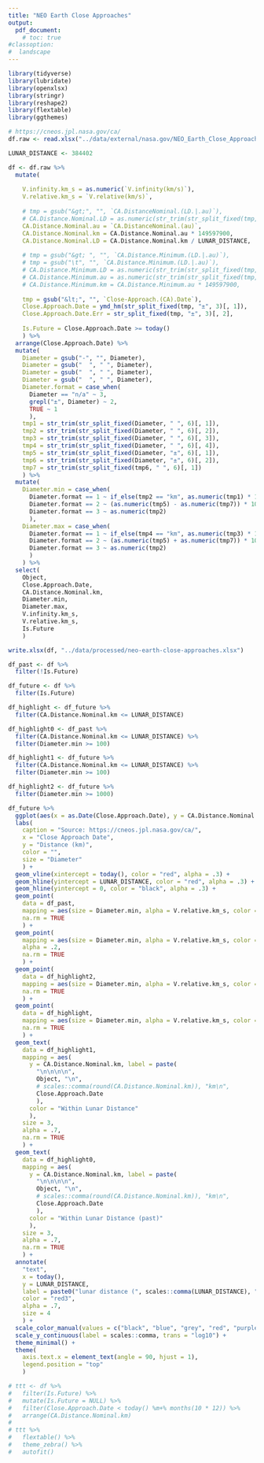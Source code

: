 ```yaml
---
title: "NEO Earth Close Approaches"
output:
  pdf_document:
    # toc: true
#classoption:
#  landscape
---
```


```r

library(tidyverse)
library(lubridate)
library(openxlsx)
library(stringr)
library(reshape2)
library(flextable)
library(ggthemes)

```

```r

# https://cneos.jpl.nasa.gov/ca/
df.raw <- read.xlsx("../data/external/nasa.gov/NEO_Earth_Close_Approaches_2022-11-03.xlsx")

```

```r

LUNAR_DISTANCE <- 384402

df <- df.raw %>%
  mutate(
    
    V.infinity.km_s = as.numeric(`V.infinity(km/s)`),
    V.relative.km_s = `V.relative(km/s)`,
    
    # tmp = gsub("&gt;", "", `CA.DistanceNominal.(LD.|.au)`),
    # CA.Distance.Nominal.LD = as.numeric(str_trim(str_split_fixed(tmp, " | ", 3)[, 1])),
    CA.Distance.Nominal.au = `CA.DistanceNominal.(au)`,
    CA.Distance.Nominal.km = CA.Distance.Nominal.au * 149597900,
    CA.Distance.Nominal.LD = CA.Distance.Nominal.km / LUNAR_DISTANCE,
    
    # tmp = gsub("&gt; ", "", `CA.Distance.Minimum.(LD.|.au)`),
    # tmp = gsub("\t", "", `CA.Distance.Minimum.(LD.|.au)`),
    # CA.Distance.Minimum.LD = as.numeric(str_trim(str_split_fixed(tmp, " | ", 3)[, 1])),
    # CA.Distance.Minimum.au = as.numeric(str_trim(str_split_fixed(tmp, " | ", 3)[, 3])),
    # CA.Distance.Minimum.km = CA.Distance.Minimum.au * 149597900,
    
    tmp = gsub("&lt;", "", `Close-Approach.(CA).Date`),
    Close.Approach.Date = ymd_hm(str_split_fixed(tmp, "±", 3)[, 1]),
    Close.Approach.Date.Err = str_split_fixed(tmp, "±", 3)[, 2],
    
    Is.Future = Close.Approach.Date >= today()
    ) %>%
  arrange(Close.Approach.Date) %>%
  mutate(
    Diameter = gsub("-", "", Diameter),
    Diameter = gsub("  ", " ", Diameter),
    Diameter = gsub("  ", " ", Diameter),
    Diameter = gsub("  ", " ", Diameter),
    Diameter.format = case_when(
      Diameter == "n/a" ~ 3,
      grepl("±", Diameter) ~ 2,
      TRUE ~ 1
      ),
    tmp1 = str_trim(str_split_fixed(Diameter, " ", 6)[, 1]),
    tmp2 = str_trim(str_split_fixed(Diameter, " ", 6)[, 2]),
    tmp3 = str_trim(str_split_fixed(Diameter, " ", 6)[, 3]),
    tmp4 = str_trim(str_split_fixed(Diameter, " ", 6)[, 4]),
    tmp5 = str_trim(str_split_fixed(Diameter, "±", 6)[, 1]),
    tmp6 = str_trim(str_split_fixed(Diameter, "±", 6)[, 2]),
    tmp7 = str_trim(str_split_fixed(tmp6, " ", 6)[, 1])
    ) %>%
  mutate(
    Diameter.min = case_when(
      Diameter.format == 1 ~ if_else(tmp2 == "km", as.numeric(tmp1) * 1000, as.numeric(tmp1)),
      Diameter.format == 2 ~ (as.numeric(tmp5) - as.numeric(tmp7)) * 1000,
      Diameter.format == 3 ~ as.numeric(tmp2)
      ),
    Diameter.max = case_when(
      Diameter.format == 1 ~ if_else(tmp4 == "km", as.numeric(tmp3) * 1000, as.numeric(tmp3)),
      Diameter.format == 2 ~ (as.numeric(tmp5) + as.numeric(tmp7)) * 1000,
      Diameter.format == 3 ~ as.numeric(tmp2)
      )
    ) %>%
  select(
    Object,
    Close.Approach.Date,
    CA.Distance.Nominal.km,
    Diameter.min,
    Diameter.max,
    V.infinity.km_s,
    V.relative.km_s,
    Is.Future
    )

write.xlsx(df, "../data/processed/neo-earth-close-approaches.xlsx")

```

```r

df_past <- df %>%
  filter(!Is.Future)

df_future <- df %>%
  filter(Is.Future)

df_highlight <- df_future %>%
  filter(CA.Distance.Nominal.km <= LUNAR_DISTANCE)

df_highlight0 <- df_past %>%
  filter(CA.Distance.Nominal.km <= LUNAR_DISTANCE) %>%
  filter(Diameter.min >= 100)

df_highlight1 <- df_future %>%
  filter(CA.Distance.Nominal.km <= LUNAR_DISTANCE) %>%
  filter(Diameter.min >= 100)

df_highlight2 <- df_future %>%
  filter(Diameter.min >= 1000)

df_future %>%
  ggplot(aes(x = as.Date(Close.Approach.Date), y = CA.Distance.Nominal.km)) +
  labs(
    caption = "Source: https://cneos.jpl.nasa.gov/ca/",
    x = "Close Approach Date",
    y = "Distance (km)",
    color = "",
    size = "Diameter"
    ) +
  geom_vline(xintercept = today(), color = "red", alpha = .3) +
  geom_hline(yintercept = LUNAR_DISTANCE, color = "red", alpha = .3) +
  geom_hline(yintercept = 0, color = "black", alpha = .3) +
  geom_point(
    data = df_past,
    mapping = aes(size = Diameter.min, alpha = V.relative.km_s, color = "Past"),
    na.rm = TRUE
    ) +
  geom_point(
    mapping = aes(size = Diameter.min, alpha = V.relative.km_s, color = "Future"),
    alpha = .2,
    na.rm = TRUE
    ) +
  geom_point(
    data = df_highlight2,
    mapping = aes(size = Diameter.min, alpha = V.relative.km_s, color = "Larger than 1 km"),
    na.rm = TRUE
    ) +
  geom_point(
    data = df_highlight,
    mapping = aes(size = Diameter.min, alpha = V.relative.km_s, color = "Within Lunar Distance"),
    na.rm = TRUE
    ) +
  geom_text(
    data = df_highlight1,
    mapping = aes(
      y = CA.Distance.Nominal.km, label = paste(
        "\n\n\n\n",
        Object, "\n",
        # scales::comma(round(CA.Distance.Nominal.km)), "km\n",
        Close.Approach.Date
        ),
      color = "Within Lunar Distance"
      ),
    size = 3,
    alpha = .7,
    na.rm = TRUE
    ) +
  geom_text(
    data = df_highlight0,
    mapping = aes(
      y = CA.Distance.Nominal.km, label = paste(
        "\n\n\n\n",
        Object, "\n",
        # scales::comma(round(CA.Distance.Nominal.km)), "km\n",
        Close.Approach.Date
        ),
      color = "Within Lunar Distance (past)"
      ),
    size = 3,
    alpha = .7,
    na.rm = TRUE
    ) +
  annotate(
    "text",
    x = today(),
    y = LUNAR_DISTANCE,
    label = paste0("lunar distance (", scales::comma(LUNAR_DISTANCE), " km)                                      "),
    color = "red3",
    alpha = .7,
    size = 4
    ) +
  scale_color_manual(values = c("black", "blue", "grey", "red", "purple")) +
  scale_y_continuous(label = scales::comma, trans = "log10") +
  theme_minimal() +
  theme(
    axis.text.x = element_text(angle = 90, hjust = 1),
    legend.position = "top"
    )

```

```r

# ttt <- df %>%
#   filter(Is.Future) %>%
#   mutate(Is.Future = NULL) %>%
#   filter(Close.Approach.Date < today() %m+% months(10 * 12)) %>%
#   arrange(CA.Distance.Nominal.km)
# 
# ttt %>%
#   flextable() %>%
#   theme_zebra() %>%
#   autofit()

```
